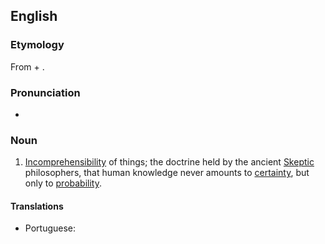 ==English==

===Etymology===
From {{etyl|grc|en}} {{m|grc|ἀ-}} + {{m|grc|καταλαμβάνειν||to seize}}.

===Pronunciation===
* {{a|US}} {{IPA|/eɪˈkæ.tə.lɛp.si/|/əˈkæ.tə.lɛp.si/|lang=en}}

===Noun===
{{en-noun|-}}

# [[incomprehensibility|Incomprehensibility]] of things; the doctrine held by the ancient [[Skeptic]] philosophers, that human knowledge never amounts to [[certainty]], but only to [[probability]].

====Translations====
{{trans-top|the doctrine that human knowledge never amounts to certainty}}
* Portuguese: {{t|pt|acatalepsia|f}}
{{trans-mid}}
{{trans-bottom}}
